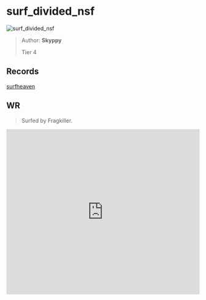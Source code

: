 
# surf_divided_nsf

![surf_divided_nsf](https://raw.githubusercontent.com/Sayt123/SurfMapPics/Maps-and-bonuses/csgo/surf_divided_nsf.jpg)

> Author: **Skyppy**
>
> Tier 4

## Records

[surfheaven](https://surfheaven.eu/map/surf_divided_nsf)

## WR

> Surfed by Fragkiller.

<iframe
width="100%"
height="430"
src="https://www.youtube.com/embed/qohdc1xbAq8"
frameborder="0"
allow="accelerometer; autoplay; clipboard-write; encrypted-media; gyroscope; picture-in-picture"
allowFullScreen
/>

```md

[Surf Timer] - frag finished in 01:09:81 (WR -00:01:00). Improving by 00:01:00
[Surf Timer] - frag beat the map record! Rank: 1/384


```
                